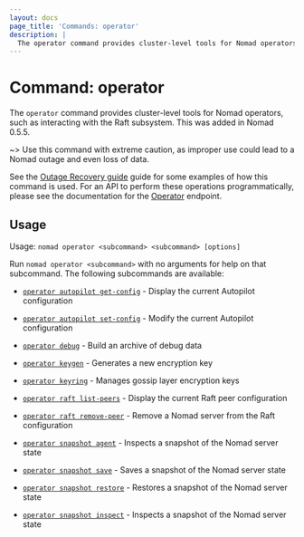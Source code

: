 ```yaml
---
layout: docs
page_title: 'Commands: operator'
description: |
  The operator command provides cluster-level tools for Nomad operators.
---
```


# Command: operator

The `operator` command provides cluster-level tools for Nomad operators, such
as interacting with the Raft subsystem. This was added in Nomad 0.5.5.

~> Use this command with extreme caution, as improper use could lead to a Nomad
outage and even loss of data.

See the [Outage Recovery guide] guide for some examples of how this command is
used. For an API to perform these operations programmatically, please see the
documentation for the [Operator] endpoint.

## Usage

Usage: `nomad operator <subcommand> <subcommand> [options]`

Run `nomad operator <subcommand>` with no arguments for help on that subcommand.
The following subcommands are available:

- [`operator autopilot get-config`][get-config] - Display the current Autopilot
  configuration

- [`operator autopilot set-config`][set-config] - Modify the current Autopilot
  configuration

- [`operator debug`][debug] - Build an archive of debug data

- [`operator keygen`][keygen] - Generates a new encryption key

- [`operator keyring`][keyring] - Manages gossip layer encryption keys

- [`operator raft list-peers`][list] - Display the current Raft peer
  configuration

- [`operator raft remove-peer`][remove] - Remove a Nomad server from the Raft
  configuration

- [`operator snapshot agent`][snapshot-agent] <EnterpriseAlert inline /> - Inspects a snapshot of the Nomad server state

- [`operator snapshot save`][snapshot-save] - Saves a snapshot of the Nomad server state

- [`operator snapshot restore`][snapshot-restore] - Restores a snapshot of the Nomad server state

- [`operator snapshot inspect`][snapshot-inspect] - Inspects a snapshot of the Nomad server state

[debug]: /docs/commands/operator/debug 'Builds an archive of configuration and state'
[get-config]: /docs/commands/operator/autopilot-get-config 'Autopilot Get Config command'
[keygen]: /docs/commands/operator/keygen 'Generates a new encryption key'
[keyring]: /docs/commands/operator/keyring 'Manages gossip layer encryption keys'
[list]: /docs/commands/operator/raft-list-peers 'Raft List Peers command'
[operator]: /api-docs/operator 'Operator API documentation'
[outage recovery guide]: https://learn.hashicorp.com/tutorials/nomad/outage-recovery
[remove]: /docs/commands/operator/raft-remove-peer 'Raft Remove Peer command'
[set-config]: /docs/commands/operator/autopilot-set-config 'Autopilot Set Config command'
[snapshot-save]: /docs/commands/operator/snapshot-save 'Snapshot Save command'
[snapshot-restore]: /docs/commands/operator/snapshot-restore 'Snapshot Restore command'
[snapshot-inspect]: /docs/commands/operator/snapshot-inspect 'Snapshot Inspect command'
[snapshot-agent]: /docs/commands/operator/snapshot-agent 'Snapshot Agent command'
